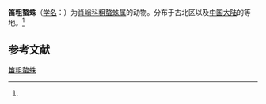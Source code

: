 {{Speciesbox
| name = 笛粗螯蛛
| status = 
| status_system = 
| image = 
| genus = Pachygnatha
| species = degeerii
| authority = (Sundevall, 1830)<ref name='id13411'>{{cite web| url =http://www.bioinfo.cn/db05/BjdwSpecies.php?action=view&id=13411| title =笛粗螯蛛| work =《中国动物物种编目数据库》| publisher =中国科学院微生物研究所| author =中国科学院动物研究所| accessdate =2009-04-28| deadurl =yes| archiveurl =https://web.archive.org/web/20160305013056/http://www.bioinfo.cn/db05/BjdwSpecies.php?action=view&id=13411| archivedate =2016-03-05}}</ref>
}}

'''笛粗螯蛛'''（[[学名|学名]]：{{lang|la|''Pachygnatha degeerii''}}）为[[肖峭科|肖峭科]][[粗螯蛛属|粗螯蛛属]]的动物。分布于古北区以及[[中国大陆|中国大陆]]的等地。<ref name='id13411'/>

== 参考文献 ==
{{reflist}}

{{Wikispecies|Pachygnatha degeerii}}
{{Taxonbar|from=Q1313238}}

[[Category:粗螯蛛属|笛粗螯蛛]]


{{蜘蛛小作品}}